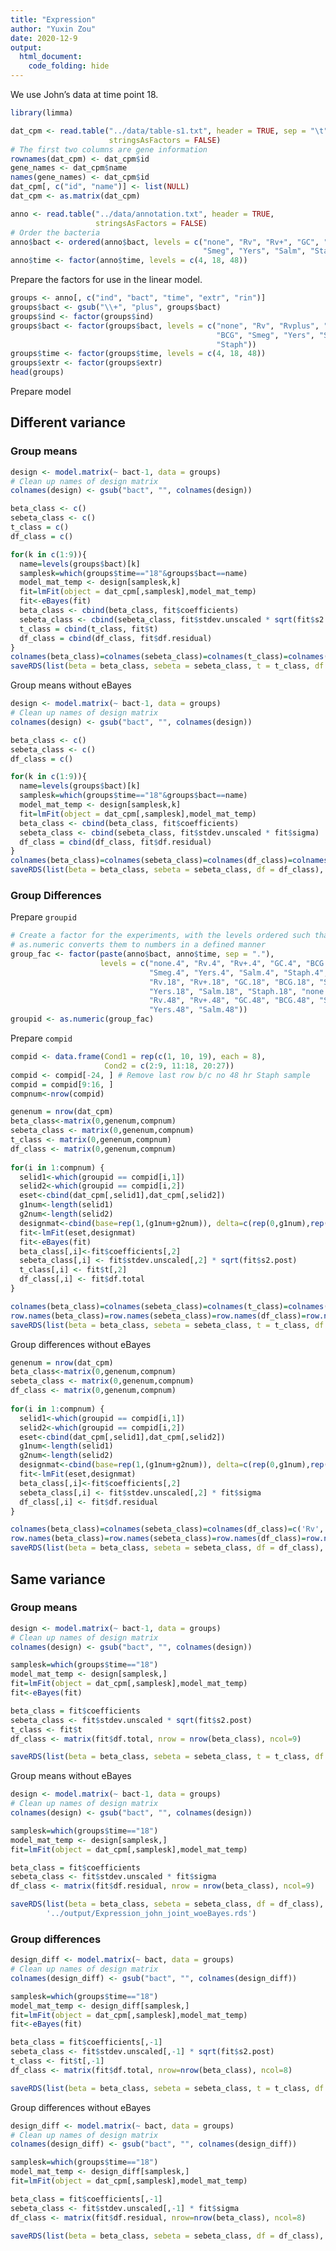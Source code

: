 ```yaml
---
title: "Expression"
author: "Yuxin Zou"
date: 2020-12-9
output: 
  html_document:
    code_folding: hide
---
```


We use John's data at time point 18.

```r
library(limma)
```

```r
dat_cpm <- read.table("../data/table-s1.txt", header = TRUE, sep = "\t",
                      stringsAsFactors = FALSE)
# The first two columns are gene information
rownames(dat_cpm) <- dat_cpm$id
gene_names <- dat_cpm$name
names(gene_names) <- dat_cpm$id
dat_cpm[, c("id", "name")] <- list(NULL)
dat_cpm <- as.matrix(dat_cpm)
```

```r
anno <- read.table("../data/annotation.txt", header = TRUE,
                   stringsAsFactors = FALSE)
# Order the bacteria
anno$bact <- ordered(anno$bact, levels = c("none", "Rv", "Rv+", "GC", "BCG",
                                           "Smeg", "Yers", "Salm", "Staph"))
anno$time <- factor(anno$time, levels = c(4, 18, 48))
```


Prepare the factors for use in the linear model.

```r
groups <- anno[, c("ind", "bact", "time", "extr", "rin")]
groups$bact <- gsub("\\+", "plus", groups$bact)
groups$ind <- factor(groups$ind)
groups$bact <- factor(groups$bact, levels = c("none", "Rv", "Rvplus", "GC",
                                              "BCG", "Smeg", "Yers", "Salm",
                                              "Staph"))
groups$time <- factor(groups$time, levels = c(4, 18, 48))
groups$extr <- factor(groups$extr)
head(groups)
```

Prepare model

## Different variance

### Group means 

```r
design <- model.matrix(~ bact-1, data = groups)
# Clean up names of design matrix
colnames(design) <- gsub("bact", "", colnames(design))

beta_class <- c()
sebeta_class <- c()
t_class = c()
df_class = c()

for(k in c(1:9)){
  name=levels(groups$bact)[k]
  samplesk=which(groups$time=="18"&groups$bact==name)
  model_mat_temp <- design[samplesk,k]
  fit=lmFit(object = dat_cpm[,samplesk],model_mat_temp)
  fit<-eBayes(fit)
  beta_class <- cbind(beta_class, fit$coefficients)
  sebeta_class <- cbind(sebeta_class, fit$stdev.unscaled * sqrt(fit$s2.post))
  t_class = cbind(t_class, fit$t)
  df_class = cbind(df_class, fit$df.residual)
}
colnames(beta_class)=colnames(sebeta_class)=colnames(t_class)=colnames(df_class)=colnames(design)
saveRDS(list(beta = beta_class, sebeta = sebeta_class, t = t_class, df = df_class), '../output/Expression_john.rds')
```

Group means without eBayes 

```r
design <- model.matrix(~ bact-1, data = groups)
# Clean up names of design matrix
colnames(design) <- gsub("bact", "", colnames(design))

beta_class <- c()
sebeta_class <- c()
df_class = c()

for(k in c(1:9)){
  name=levels(groups$bact)[k]
  samplesk=which(groups$time=="18"&groups$bact==name)
  model_mat_temp <- design[samplesk,k]
  fit=lmFit(object = dat_cpm[,samplesk],model_mat_temp)
  beta_class <- cbind(beta_class, fit$coefficients)
  sebeta_class <- cbind(sebeta_class, fit$stdev.unscaled * fit$sigma)
  df_class = cbind(df_class, fit$df.residual)
}
colnames(beta_class)=colnames(sebeta_class)=colnames(df_class)=colnames(design)
saveRDS(list(beta = beta_class, sebeta = sebeta_class, df = df_class), '../output/Expression_john_woeBayes.rds')
```

### Group Differences

Prepare `groupid`

```r
# Create a factor for the experiments, with the levels ordered such that
# as.numeric converts them to numbers in a defined manner
group_fac <- factor(paste(anno$bact, anno$time, sep = "."),
                    levels = c("none.4", "Rv.4", "Rv+.4", "GC.4", "BCG.4",
                               "Smeg.4", "Yers.4", "Salm.4", "Staph.4", "none.18",
                               "Rv.18", "Rv+.18", "GC.18", "BCG.18", "Smeg.18",
                               "Yers.18", "Salm.18", "Staph.18", "none.48",
                               "Rv.48", "Rv+.48", "GC.48", "BCG.48", "Smeg.48",
                               "Yers.48", "Salm.48"))
groupid <- as.numeric(group_fac)
```

Prepare `compid`

```r
compid <- data.frame(Cond1 = rep(c(1, 10, 19), each = 8),
                     Cond2 = c(2:9, 11:18, 20:27))
compid <- compid[-24, ] # Remove last row b/c no 48 hr Staph sample
compid = compid[9:16, ]
compnum<-nrow(compid)
```

```r
genenum = nrow(dat_cpm)
beta_class<-matrix(0,genenum,compnum)
sebeta_class <- matrix(0,genenum,compnum)
t_class <- matrix(0,genenum,compnum)
df_class <- matrix(0,genenum,compnum)
  
for(i in 1:compnum) {
  selid1<-which(groupid == compid[i,1]) 
  selid2<-which(groupid == compid[i,2])
  eset<-cbind(dat_cpm[,selid1],dat_cpm[,selid2])
  g1num<-length(selid1)
  g2num<-length(selid2)
  designmat<-cbind(base=rep(1,(g1num+g2num)), delta=c(rep(0,g1num),rep(1,g2num)))
  fit<-lmFit(eset,designmat)
  fit<-eBayes(fit)
  beta_class[,i]<-fit$coefficients[,2]
  sebeta_class[,i] <- fit$stdev.unscaled[,2] * sqrt(fit$s2.post)
  t_class[,i] <- fit$t[,2]
  df_class[,i] <- fit$df.total
}

colnames(beta_class)=colnames(sebeta_class)=colnames(t_class)=colnames(df_class)=c('Rv', 'Rvplus', 'GC', 'BCG', 'Smeg', 'Yers', 'Salm', 'Staph')
row.names(beta_class)=row.names(sebeta_class)=row.names(df_class)=row.names(t_class)=row.names(dat_cpm)
saveRDS(list(beta = beta_class, sebeta = sebeta_class, t = t_class, df = df_class), '../output/Expression_john_diff.rds')
```

Group differences without eBayes

```r
genenum = nrow(dat_cpm)
beta_class<-matrix(0,genenum,compnum)
sebeta_class <- matrix(0,genenum,compnum)
df_class <- matrix(0,genenum,compnum)
  
for(i in 1:compnum) {
  selid1<-which(groupid == compid[i,1]) 
  selid2<-which(groupid == compid[i,2])
  eset<-cbind(dat_cpm[,selid1],dat_cpm[,selid2])
  g1num<-length(selid1)
  g2num<-length(selid2)
  designmat<-cbind(base=rep(1,(g1num+g2num)), delta=c(rep(0,g1num),rep(1,g2num)))
  fit<-lmFit(eset,designmat)
  beta_class[,i]<-fit$coefficients[,2]
  sebeta_class[,i] <- fit$stdev.unscaled[,2] * fit$sigma
  df_class[,i] <- fit$df.residual
}

colnames(beta_class)=colnames(sebeta_class)=colnames(df_class)=c('Rv', 'Rvplus', 'GC', 'BCG', 'Smeg', 'Yers', 'Salm', 'Staph')
row.names(beta_class)=row.names(sebeta_class)=row.names(df_class)=row.names(dat_cpm)
saveRDS(list(beta = beta_class, sebeta = sebeta_class, df = df_class), '../output/Expression_john_diff_woeBayes.rds')
```

## Same variance

### Group means

```r
design <- model.matrix(~ bact-1, data = groups)
# Clean up names of design matrix
colnames(design) <- gsub("bact", "", colnames(design))

samplesk=which(groups$time=="18")
model_mat_temp <- design[samplesk,]
fit=lmFit(object = dat_cpm[,samplesk],model_mat_temp)
fit<-eBayes(fit)

beta_class = fit$coefficients
sebeta_class <- fit$stdev.unscaled * sqrt(fit$s2.post)
t_class <- fit$t
df_class <- matrix(fit$df.total, nrow = nrow(beta_class), ncol=9)

saveRDS(list(beta = beta_class, sebeta = sebeta_class, t = t_class, df = df_class), '../output/Expression_john_joint.rds')
```

Group means without eBayes
```r
design <- model.matrix(~ bact-1, data = groups)
# Clean up names of design matrix
colnames(design) <- gsub("bact", "", colnames(design))

samplesk=which(groups$time=="18")
model_mat_temp <- design[samplesk,]
fit=lmFit(object = dat_cpm[,samplesk],model_mat_temp)

beta_class = fit$coefficients
sebeta_class <- fit$stdev.unscaled * fit$sigma
df_class <- matrix(fit$df.residual, nrow = nrow(beta_class), ncol=9)

saveRDS(list(beta = beta_class, sebeta = sebeta_class, df = df_class), 
        '../output/Expression_john_joint_woeBayes.rds')
```


### Group differences

```r
design_diff <- model.matrix(~ bact, data = groups)
# Clean up names of design matrix
colnames(design_diff) <- gsub("bact", "", colnames(design_diff))

samplesk=which(groups$time=="18")
model_mat_temp <- design_diff[samplesk,]
fit=lmFit(object = dat_cpm[,samplesk],model_mat_temp)
fit<-eBayes(fit)

beta_class = fit$coefficients[,-1]
sebeta_class <- fit$stdev.unscaled[,-1] * sqrt(fit$s2.post)
t_class <- fit$t[,-1]
df_class <- matrix(fit$df.total, nrow=nrow(beta_class), ncol=8)

saveRDS(list(beta = beta_class, sebeta = sebeta_class, t = t_class, df = df_class), '../output/Expression_john_diff_joint.rds')
```

Group differences without eBayes
```r
design_diff <- model.matrix(~ bact, data = groups)
# Clean up names of design matrix
colnames(design_diff) <- gsub("bact", "", colnames(design_diff))

samplesk=which(groups$time=="18")
model_mat_temp <- design_diff[samplesk,]
fit=lmFit(object = dat_cpm[,samplesk],model_mat_temp)

beta_class = fit$coefficients[,-1]
sebeta_class <- fit$stdev.unscaled[,-1] * fit$sigma
df_class <- matrix(fit$df.residual, nrow=nrow(beta_class), ncol=8)

saveRDS(list(beta = beta_class, sebeta = sebeta_class, df = df_class), '../output/Expression_john_diff_joint_eBayes.rds')
```

